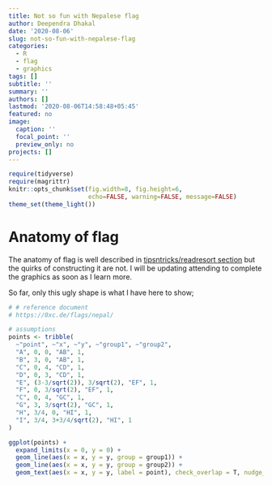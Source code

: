```yaml
---
title: Not so fun with Nepalese flag
author: Deependra Dhakal
date: '2020-08-06'
slug: not-so-fun-with-nepalese-flag
categories:
  - R
  - flag
  - graphics
tags: []
subtitle: ''
summary: ''
authors: []
lastmod: '2020-08-06T14:58:48+05:45'
featured: no
image:
  caption: ''
  focal_point: ''
  preview_only: no
projects: []
---
```


```r
require(tidyverse)
require(magrittr)
knitr::opts_chunk$set(fig.width=8, fig.height=6, 
                      echo=FALSE, warning=FALSE, message=FALSE)
theme_set(theme_light())
```

# Anatomy of flag

The anatomy of flag is well described in [tipsntricks/readresort section](https://rookie.rbind.io/tipsntricks/readresort/2020-05-29-know-your-flag/) but the quirks of constructing it are not. I will be updating attending to complete the graphics as soon as I learn more.

So far, only this ugly shape is what I have here to show;

```r
# # reference document
# https://0xc.de/flags/nepal/

# assumptions
points <- tribble(
  ~"point", ~"x", ~"y", ~"group1", ~"group2",
  "A", 0, 0, "AB", 1, 
  "B", 3, 0, "AB", 1, 
  "C", 0, 4, "CD", 1, 
  "D", 0, 3, "CD", 1, 
  "E", (3-3/sqrt(2)), 3/sqrt(2), "EF", 1,
  "F", 0, 3/sqrt(2), "EF", 1,
  "C", 0, 4, "GC", 1,
  "G", 3, 3/sqrt(2), "GC", 1,
  "H", 3/4, 0, "HI", 1,
  "I", 3/4, 3+3/4/sqrt(2), "HI", 1
)

ggplot(points) +
  expand_limits(x = 0, y = 0) +
  geom_line(aes(x = x, y = y, group = group1)) +
  geom_line(aes(x = x, y = y, group = group2)) +
  geom_text(aes(x = x, y = y, label = point), check_overlap = T, nudge_x = -0.20)

```

